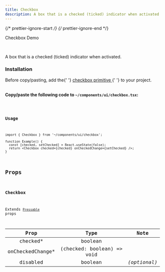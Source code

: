 ```yaml
---
title: Checkbox
description: A box that is a checked (ticked) indicator when activated.
---
```


{/* prettier-ignore-start */}
{/* prettier-ignore-end */}


<LinkButton href='/primitives/checkbox'>Checkbox</LinkButton>
<LinkButton target='_blank' href='https://rnr-showcase.vercel.app/checkbox'>
  Demo
</LinkButton>

<br />

A box that is a checked (ticked) indicator when activated.

### Installation

<Aside type='tip' title='Dependency'>
  Before copy/pasting, add the{' '}
  <a href='/primitives/checkbox' className='text-white font-bold'>
    checkbox primitive
  </a>{' '}
  to your project.
</Aside>

<br />

**Copy/paste the following code to `~/components/ui/checkbox.tsx`:**

<Code code={importedCode} lang='tsx' title='~/components/ui/checkbox.tsx' />

### Usage

```tsx
import { Checkbox } from '~/components/ui/checkbox';

function Example() {
  const [checked, setChecked] = React.useState(false);
  return <Checkbox checked={checked} onCheckedChange={setChecked} />;
}
```

## Props

### Checkbox

Extends [`Pressable`](https://reactnative.dev/docs/pressable#props) props

|       Prop        |            Type            |     Note     |
| :---------------: | :------------------------: | :----------: |
|     checked\*     |          boolean           |              |
| onCheckedChange\* | (checked: boolean) => void |              |
|     disabled      |          boolean           | _(optional)_ |
